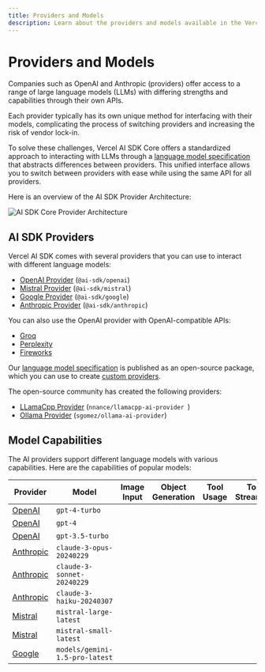 ```yaml
---
title: Providers and Models
description: Learn about the providers and models available in the Vercel AI SDK.
---
```


# Providers and Models

Companies such as OpenAI and Anthropic (providers) offer access to a range of large language models (LLMs) with differing strengths and capabilities through their own APIs.

Each provider typically has its own unique method for interfacing with their models, complicating the process of switching providers and increasing the risk of vendor lock-in.

To solve these challenges, Vercel AI SDK Core offers a standardized approach to interacting with LLMs through a [language model specification](https://github.com/vercel/ai/tree/main/packages/provider/src/language-model/v1) that abstracts differences between providers. This unified interface allows you to switch between providers with ease while using the same API for all providers.

Here is an overview of the AI SDK Provider Architecture:

![AI SDK Core Provider Architecture](/images/ai-sdk-diagram.png)

## AI SDK Providers

Vercel AI SDK comes with several providers that you can use to interact with different language models:

- [OpenAI Provider](/providers/ai-sdk-providers/openai) (`@ai-sdk/openai`)
- [Mistral Provider](/providers/ai-sdk-providers/mistral) (`@ai-sdk/mistral`)
- [Google Provider](/providers/ai-sdk-providers/google-generative-ai) (`@ai-sdk/google`)
- [Anthropic Provider](/providers/ai-sdk-providers/anthropic) (`@ai-sdk/anthropic`)

You can also use the OpenAI provider with OpenAI-compatible APIs:

- [Groq](/providers/ai-sdk-providers/groq)
- [Perplexity](/providers/ai-sdk-providers/perplexity)
- [Fireworks](/providers/ai-sdk-providers/fireworks)

Our [language model specification](https://github.com/vercel/ai/tree/main/packages/provider/src/language-model/v1) is published as an open-source package, which you can use to create [custom providers](/providers/community-providers/custom-providers).

The open-source community has created the following providers:

- [LLamaCpp Provider](/providers/community-providers/llama-cpp) (`nnance/llamacpp-ai-provider `)
- [Ollama Provider](/providers/community-providers/ollama) (`sgomez/ollama-ai-provider`)

## Model Capabilities

The AI providers support different language models with various capabilities.
Here are the capabilities of popular models:

| Provider                                                   | Model                          | Image Input         | Object Generation   | Tool Usage          | Tool Streaming      |
| ---------------------------------------------------------- | ------------------------------ | ------------------- | ------------------- | ------------------- | ------------------- |
| [OpenAI](/providers/ai-sdk-providers/openai)               | `gpt-4-turbo`                  | <Check size={18} /> | <Check size={18} /> | <Check size={18} /> | <Check size={18} /> |
| [OpenAI](/providers/ai-sdk-providers/openai)               | `gpt-4`                        | <Cross size={18} /> | <Check size={18} /> | <Check size={18} /> | <Check size={18} /> |
| [OpenAI](/providers/ai-sdk-providers/openai)               | `gpt-3.5-turbo`                | <Cross size={18} /> | <Check size={18} /> | <Check size={18} /> | <Check size={18} /> |
| [Anthropic](/providers/ai-sdk-providers/anthropic)         | `claude-3-opus-20240229`       | <Check size={18} /> | <Check size={18} /> | <Check size={18} /> | <Cross size={18} /> |
| [Anthropic](/providers/ai-sdk-providers/anthropic)         | `claude-3-sonnet-20240229`     | <Check size={18} /> | <Check size={18} /> | <Check size={18} /> | <Cross size={18} /> |
| [Anthropic](/providers/ai-sdk-providers/anthropic)         | `claude-3-haiku-20240307`      | <Check size={18} /> | <Check size={18} /> | <Check size={18} /> | <Cross size={18} /> |
| [Mistral](/providers/ai-sdk-providers/mistral)             | `mistral-large-latest`         | <Cross size={18} /> | <Check size={18} /> | <Check size={18} /> | <Check size={18} /> |
| [Mistral](/providers/ai-sdk-providers/mistral)             | `mistral-small-latest`         | <Cross size={18} /> | <Check size={18} /> | <Check size={18} /> | <Check size={18} /> |
| [Google](/providers/ai-sdk-providers/google-generative-ai) | `models/gemini-1.5-pro-latest` | <Check size={18} /> | <Check size={18} /> | <Check size={18} /> | <Check size={18} /> |

